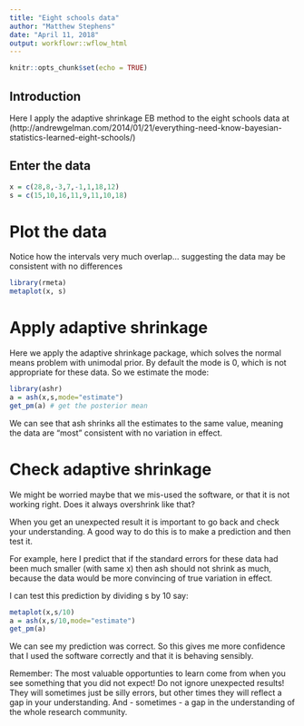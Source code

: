 ```yaml
---
title: "Eight schools data"
author: "Matthew Stephens"
date: "April 11, 2018"
output: workflowr::wflow_html
---
```


```r
knitr::opts_chunk$set(echo = TRUE)
```

## Introduction

Here I apply the adaptive shrinkage EB method to the eight schools data
at (http://andrewgelman.com/2014/01/21/everything-need-know-bayesian-statistics-learned-eight-schools/)

## Enter the data

```r
x = c(28,8,-3,7,-1,1,18,12)
s = c(15,10,16,11,9,11,10,18)
```

# Plot the data

Notice how the intervals very much overlap... suggesting the 
data may be consistent with no differences
```r
library(rmeta)
metaplot(x, s)
```

# Apply adaptive shrinkage

Here we apply the adaptive shrinkage package, which
solves the normal means problem with unimodal prior.
By default the mode is 0, which is not appropriate for these data.
So we estimate the mode:
```r
library(ashr)
a = ash(x,s,mode="estimate")
get_pm(a) # get the posterior mean
```

We can see that ash shrinks all the estimates to the same value, meaning the data
are "most" consistent with no variation in effect.


# Check adaptive shrinkage

We might be worried maybe that we mis-used the software, or 
that it is not working right. Does it always overshrink like that?

When you get an unexpected result it is important to go back
and check your understanding. A good way to do this is to make
a prediction and then test it.

For example, here I predict that if the standard errors for these data
had been much smaller (with same x)
then ash should not shrink as much, because the data would
be more convincing of true variation in effect.

I can test this prediction by dividing s by 10 say:

```r
metaplot(x,s/10)
a = ash(x,s/10,mode="estimate")
get_pm(a)
```

We can see my prediction was correct. So this gives me more confidence
that I used the software correctly and that it is behaving sensibly.

Remember: The most valuable opportunties to learn come from when you see something
that you did not expect! Do not ignore unexpected results! They will sometimes
just be silly errors, but other times they will reflect a gap in your
understanding. And - sometimes - a gap in the understanding of the whole research
community.

